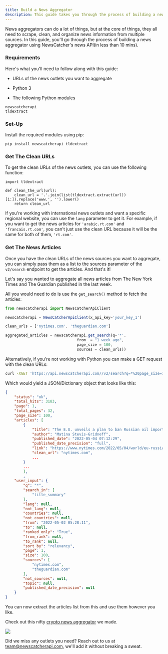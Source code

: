 ```yaml
---
title: Build a News Aggregator
description: This guide takes you through the process of building a news aggregator with the NewsCatcher news API.
---
```

News aggregators can do a lot of things, but at the core of things, they all need to scrape, clean, and organize news information from multiple sources. In this guide, you'll go through the process of building a news aggregator using NewsCatcher's news API(in less than 10 mins).

### Requirements

Here's what you'll need to follow along with this guide:

*   URLs of the news outlets you want to aggregate
    
*   Python 3
    
*   The following Python modules
    

```
newscatcherapi 
tldextract
```


### Set-Up

Install the required modules using pip:

```
pip install newscatcherapi tldextract
```


### Get The Clean URLs

To get the clean URLs of the news outlets, you can use the following function:

```
import tldextract

def clean_the_url(url):
    clean_url = '.'.join(list(tldextract.extract(url))[1:]).replace('www.', '').lower()
    return clean_url
```


If you're working with international news outlets and want a specific regional website, you can use the `lang` parameter to get it. For example, if you want to get the news articles for `'arabic.rt.com'` and `'francais.rt.com'`, you can't just use the clean URL because it will be the same for both of them, `'rt.com'`.

### Get The News Articles

Once you have the clean URLs of the news sources you want to aggregate, you can simply pass them as a list to the sources parameter of the `v2/search` endpoint to get the articles. And that's it!

Let's say you wanted to aggregate all news articles from The New York Times and The Guardian published in the last week.

All you would need to do is use the `get_search()` method to fetch the articles:

```js
from newscatcherapi import NewsCatcherApiClient

newscatcherapi = NewsCatcherApiClient(x_api_key='your_key_1')

clean_urls = ['nytimes.com', 'theguardian.com']

aggregated_articles = newscatcherapi.get_search(q='*', 
                                from_ = "1 week ago",
                                page_size = 100,
                                sources = clean_urls))
```


Alternatively, if you're not working with Python you can make a GET request with the clean URLs:

```bash
curl -XGET 'https://api.newscatcherapi.com//v2/search?q=*%20page_size=100%20sources=nytimes.com,theguardian.com%20from=1 week ago' -H 'x-api-key: your_key_1'
```


Which would yield a JSON/Dictionary object that looks like this:

```json
{
    "status": "ok",
    "total_hits": 3183,
    "page": 1,
    "total_pages": 32,
    "page_size": 100,
    "articles": [
        {
            "title": "The E.U. unveils a plan to ban Russian oil imports.",
            "author": "Matina Stevis-Gridneff",
            "published_date": "2022-05-04 07:12:29",
            "published_date_precision": "full",
            "link": "https://www.nytimes.com/2022/05/04/world/eu-russia-oil-ban.html",
            "clean_url": "nytimes.com",
            ...
        }
        ...
        ],
        ,
    "user_input": {
        "q": "*",
        "search_in": [
            "title_summary"
        ],
        "lang": null,
        "not_lang": null,
        "countries": null,
        "not_countries": null,
        "from": "2022-05-02 05:28:11",
        "to": null,
        "ranked_only": "True",
        "from_rank": null,
        "to_rank": null,
        "sort_by": "relevancy",
        "page": 1,
        "size": 100,
        "sources": [
            "nytimes.com",
            "theguardian.com"
        ],
        "not_sources": null,
        "topic": null,
        "published_date_precision": null
    }
}
```


You can now extract the articles list from this and use them however you like.

Check out this nifty [crypto news aggregator](https://crypto-news.newscatcherapi.com/) we made.

![](/images/news-aggregator.gif)

Did we miss any outlets you need? Reach out to us at [team@newscatcherapi.com](mailto:team@newscatcherapi.com), we'll add it without breaking a sweat.